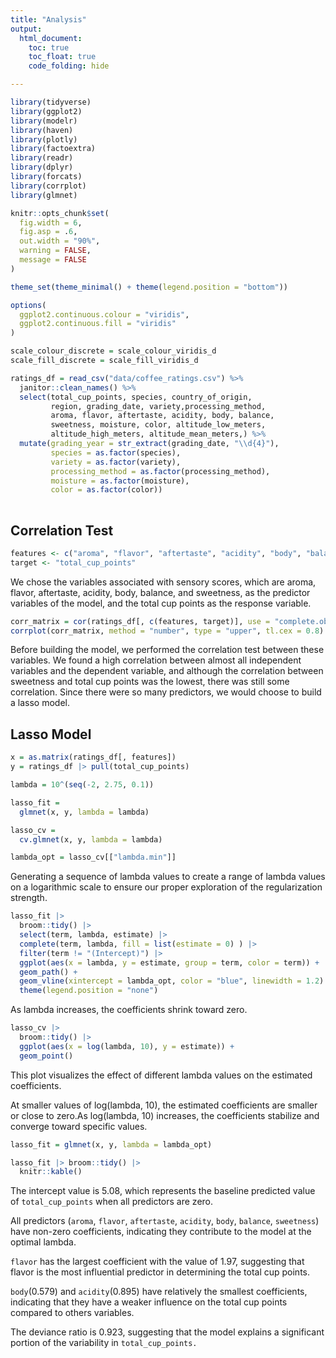 ```yaml
---
title: "Analysis"
output: 
  html_document:
    toc: true
    toc_float: true
    code_folding: hide

---
```

```r
library(tidyverse)
library(ggplot2)
library(modelr)
library(haven)
library(plotly)
library(factoextra)
library(readr)
library(dplyr)
library(forcats)
library(corrplot)
library(glmnet)

knitr::opts_chunk$set(
  fig.width = 6,
  fig.asp = .6,
  out.width = "90%",
  warning = FALSE,
  message = FALSE
)

theme_set(theme_minimal() + theme(legend.position = "bottom"))

options(
  ggplot2.continuous.colour = "viridis",
  ggplot2.continuous.fill = "viridis"
)

scale_colour_discrete = scale_colour_viridis_d
scale_fill_discrete = scale_fill_viridis_d
```



```r
ratings_df = read_csv("data/coffee_ratings.csv") %>%
  janitor::clean_names() %>%
  select(total_cup_points, species, country_of_origin, 
         region, grading_date, variety,processing_method, 
         aroma, flavor, aftertaste, acidity, body, balance,
         sweetness, moisture, color, altitude_low_meters, 
         altitude_high_meters, altitude_mean_meters,) %>%
  mutate(grading_year = str_extract(grading_date, "\\d{4}"),
         species = as.factor(species),
         variety = as.factor(variety),
         processing_method = as.factor(processing_method),
         moisture = as.factor(moisture),
         color = as.factor(color))
  
```



## Correlation Test

```r
features <- c("aroma", "flavor", "aftertaste", "acidity", "body", "balance", "sweetness")
target <- "total_cup_points"
```

We chose the variables associated with sensory scores, which are aroma, flavor, aftertaste, acidity, body, balance, and sweetness, as the predictor variables of the model, and the total cup points as the response variable.



```r
corr_matrix = cor(ratings_df[, c(features, target)], use = "complete.obs")
corrplot(corr_matrix, method = "number", type = "upper", tl.cex = 0.8)
```


Before building the model, we performed the correlation test between these variables. We found a high correlation between almost all independent variables and the dependent variable, and although the correlation between sweetness and total cup points was the lowest, there was still some correlation. Since there were so many predictors, we would choose to build a lasso model.


## Lasso Model


```r
x = as.matrix(ratings_df[, features])
y = ratings_df |> pull(total_cup_points)
```



```r
lambda = 10^(seq(-2, 2.75, 0.1))

lasso_fit =
  glmnet(x, y, lambda = lambda)

lasso_cv =
  cv.glmnet(x, y, lambda = lambda)

lambda_opt = lasso_cv[["lambda.min"]]
```

Generating a sequence of lambda values to create a range of lambda values on a logarithmic scale to ensure our proper exploration of the regularization strength.


```r
lasso_fit |> 
  broom::tidy() |> 
  select(term, lambda, estimate) |> 
  complete(term, lambda, fill = list(estimate = 0) ) |> 
  filter(term != "(Intercept)") |> 
  ggplot(aes(x = lambda, y = estimate, group = term, color = term)) + 
  geom_path() + 
  geom_vline(xintercept = lambda_opt, color = "blue", linewidth = 1.2) +
  theme(legend.position = "none")
```

As lambda increases, the coefficients shrink toward zero.

```r
lasso_cv |> 
  broom::tidy() |> 
  ggplot(aes(x = log(lambda, 10), y = estimate)) + 
  geom_point()
```

This plot visualizes the effect of different lambda values on the estimated coefficients.

At smaller values of log(lambda, 10), the estimated coefficients are smaller or close to zero.As log(lambda, 10) increases, the coefficients stabilize and converge toward specific values.

```r
lasso_fit = glmnet(x, y, lambda = lambda_opt)

lasso_fit |> broom::tidy() |> 
  knitr::kable()
```

The intercept value is 5.08, which represents the baseline predicted value of `total_cup_points` when all predictors are zero.

All predictors (`aroma`, `flavor`, `aftertaste`, `acidity`, `body`, `balance`, `sweetness`) have non-zero coefficients, indicating they contribute to the model at the optimal lambda.

`flavor` has the largest coefficient with the value of 1.97, suggesting that flavor is the most influential predictor in determining the total cup points.

`body`(0.579) and `acidity`(0.895) have relatively the smallest coefficients, indicating that they have a weaker influence on the total cup points compared to others variables.

The deviance ratio is 0.923, suggesting that the model explains a significant portion of the variability in `total_cup_points.`


